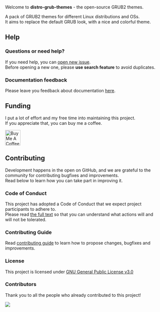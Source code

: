 Welcome to **distro-grub-themes** - the open-source GRUB2 themes.

A pack of GRUB2 themes for different Linux distributions and OSs.  
It aims to replace the default GRUB look, with a nice and colorful theme.

## Help

### Questions or need help?
If you need help, you can [open new issue](https://github.com/AdisonCavani/distro-grub-themes/issues).  
Before opening a new one, please **use search feature** to avoid duplicates.

### Documentation feedback
Please leave you feedback about documentation [here](https://github.com/AdisonCavani/distro-grub-themes/issues/96).

## Funding
I put a lot of effort and my free time into maintaining this project.  
If you appreciate that, you can buy me a coffee.

[<img src="https://www.buymeacoffee.com/assets/img/guidelines/download-assets-sm-1.svg" alt="Buy Me A Coffee" height="50px" />](https://www.buymeacoffee.com/adisoncavani)

## Contributing

Development happens in the open on GitHub, and we are grateful to the community for contributing bugfixes and improvements.  
Read below to learn how you can take part in improving it.

### Code of Conduct

This project has adopted a Code of Conduct that we expect project participants to adhere to.  
Please read [the full text](https://github.com/AdisonCavani/distro-grub-themes/blob/master/.github/CODE_OF_CONDUCT.md) so that you can understand what actions will and will not be tolerated.

### Contributing Guide

Read [contributing guide](https://github.com/AdisonCavani/distro-grub-themes/blob/master/CONTRIBUTING.md) to learn how to propose changes, bugfixes and improvements.

### License
This project is licensed under [GNU General Public License v3.0](https://github.com/AdisonCavani/distro-grub-themes/blob/master/LICENSE)

### Contributors

Thank you to all the people who already contributed to this project!

<a href="https://github.com/AdisonCavani/distro-grub-themes/graphs/contributors">
  <img src="https://contrib.rocks/image?repo=AdisonCavani/distro-grub-themes" />
</a>
